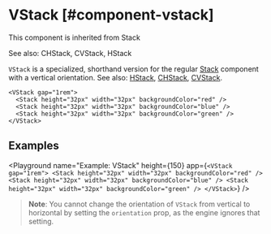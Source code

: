 
# VStack [#component-vstack]

This component is inherited from <SmartLink href="/components/Stack">Stack</SmartLink>

See also: <SmartLink href="/components/CHStack">CHStack</SmartLink>, <SmartLink href="/components/CVStack">CVStack</SmartLink>, <SmartLink href="/components/HStack">HStack</SmartLink>

`VStack` is a specialized, shorthand version for the regular [Stack](./Stack) component with a vertical orientation.
See also: [HStack](./HStack.mdx), [CHStack](./CHStack.mdx), [CVStack](./CVStack.mdx).

```ueml copy
<VStack gap="1rem">
  <Stack height="32px" width="32px" backgroundColor="red" />
  <Stack height="32px" width="32px" backgroundColor="blue" />
  <Stack height="32px" width="32px" backgroundColor="green" />
</VStack>
```

## Examples

<Playground
  name="Example: VStack"
  height={150}
  app={`
    <VStack gap="1rem">
      <Stack height="32px" width="32px" backgroundColor="red" />
      <Stack height="32px" width="32px" backgroundColor="blue" />
      <Stack height="32px" width="32px" backgroundColor="green" />
    </VStack>
  `}
/>

> **Note**: You cannot change the orientation of `VStack` from vertical to horizontal by setting the `orientation` prop, as the engine ignores that setting.


